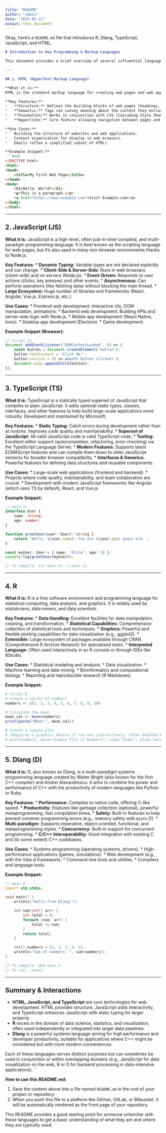 ```yaml
---
title: "README"
author: "admin"
date: "2025-05-11"
output: html_document
---
```


Okay, here's a `README.md` file that introduces R, Dlang, TypeScript, JavaScript, and HTML.

```markdown
# Introduction to Key Programming & Markup Languages

This document provides a brief overview of several influential languages and technologies used in various domains of software development, web development, and data science: HTML, JavaScript, TypeScript, R, and Dlang.

---

## 1. HTML (HyperText Markup Language)

**What it is:**
HTML is the standard markup language for creating web pages and web applications. It describes the structure of a web page semantically and originally included cues for the appearance of the document.

**Key Features:**
*   **Structure:** Defines the building blocks of web pages (headings, paragraphs, links, images, forms, etc.) using "tags."
*   **Semantic:** Tags can convey meaning about the content they enclose (e.g., `<article>`, `<nav>`, `<footer>`).
*   **Foundation:** Works in conjunction with CSS (Cascading Style Sheets) for presentation and JavaScript for behavior.
*   **Hyperlinks:** Core feature allowing navigation between pages and resources.

**Use Cases:**
*   Building the structure of websites and web applications.
*   Content organization for display in web browsers.
*   Emails (often a simplified subset of HTML).

**Example Snippet:**
```html
<!DOCTYPE html>
<html>
<head>
    <title>My First Web Page</title>
</head>
<body>
    <h1>Hello, World!</h1>
    <p>This is a paragraph.</p>
    <a href="https://www.example.com">Visit Example.com</a>
</body>
</html>
```

---

## 2. JavaScript (JS)

**What it is:**
JavaScript is a high-level, often just-in-time compiled, and multi-paradigm programming language. It is best known as the scripting language for web pages, but it's also used in many non-browser environments thanks to Node.js.

**Key Features:**
*   **Dynamic Typing:** Variable types are not declared explicitly and can change.
*   **Client-Side & Server-Side:** Runs in web browsers (client-side) and on servers (Node.js).
*   **Event-Driven:** Responds to user actions (clicks, key presses) and other events.
*   **Asynchronous:** Can perform operations (like fetching data) without blocking the main thread.
*   **Large Ecosystem:** Huge number of libraries and frameworks (React, Angular, Vue.js, Express.js, etc.).

**Use Cases:**
*   Frontend web development: Interactive UIs, DOM manipulation, animations.
*   Backend web development: Building APIs and server-side logic with Node.js.
*   Mobile app development (React Native, Ionic).
*   Desktop app development (Electron).
*   Game development.

**Example Snippet (Browser):**
```javascript
// script.js
document.addEventListener('DOMContentLoaded', () => {
    const button = document.createElement('button');
    button.textContent = 'Click Me!';
    button.onclick = () => alert('Button clicked!');
    document.body.appendChild(button);
});
```

---

## 3. TypeScript (TS)

**What it is:**
TypeScript is a statically typed superset of JavaScript that compiles to plain JavaScript. It adds optional static types, classes, interfaces, and other features to help build large-scale applications more robustly. Developed and maintained by Microsoft.

**Key Features:**
*   **Static Typing:** Catch errors during development rather than at runtime. Improves code quality and maintainability.
*   **Superset of JavaScript:** All valid JavaScript code is valid TypeScript code.
*   **Tooling:** Excellent editor support (autocompletion, refactoring, error checking) via the TypeScript Language Server.
*   **Modern Features:** Supports latest ECMAScript features and can compile them down to older JavaScript versions for broader browser compatibility.
*   **Interfaces & Generics:** Powerful features for defining data structures and reusable components.

**Use Cases:**
*   Large-scale web applications (frontend and backend).
*   Projects where code quality, maintainability, and team collaboration are crucial.
*   Development with modern JavaScript frameworks like Angular (which uses TS by default), React, and Vue.js.

**Example Snippet:**
```typescript
// main.ts
interface User {
    name: string;
    age: number;
}

function greetUser(user: User): string {
    return `Hello, ${user.name}! You are ${user.age} years old.`;
}

const myUser: User = { name: "Alice", age: 30 };
console.log(greetUser(myUser));

// To compile: tsc main.ts -> main.js
```

---

## 4. R

**What it is:**
R is a free software environment and programming language for statistical computing, data analysis, and graphics. It is widely used by statisticians, data miners, and data scientists.

**Key Features:**
*   **Data Handling:** Excellent facilities for data manipulation, cleaning, and transformation.
*   **Statistical Capabilities:** Comprehensive collection of statistical tools and techniques.
*   **Graphics:** Powerful and flexible plotting capabilities for data visualization (e.g., ggplot2).
*   **Extensible:** Large ecosystem of packages available through CRAN (Comprehensive R Archive Network) for specialized tasks.
*   **Interpreted Language:** Often used interactively in an R console or through IDEs like RStudio.

**Use Cases:**
*   Statistical modeling and analysis.
*   Data visualization.
*   Machine learning and data mining.
*   Bioinformatics and computational biology.
*   Reporting and reproducible research (R Markdown).

**Example Snippet:**
```R
# script.R
# Create a vector of numbers
numbers <- c(1, 2, 3, 4, 5, 6, 7, 8, 9, 10)

# Calculate the mean
mean_val <- mean(numbers)
print(paste("Mean:", mean_val))

# Create a simple plot
# (Requires a graphics device if run non-interactively, often handled by IDEs)
# plot(numbers, main="Simple Plot of Numbers", xlab="Index", ylab="Value")
```

---

## 5. Dlang (D)

**What it is:**
D, also known as Dlang, is a multi-paradigm systems programming language created by Walter Bright (also known for the first C++ compiler) and Andrei Alexandrescu. It aims to combine the power and performance of C++ with the productivity of modern languages like Python or Ruby.

**Key Features:**
*   **Performance:** Compiles to native code, offering C-like speed.
*   **Productivity:** Features like garbage collection (optional), powerful metaprogramming, fast compilation times.
*   **Safety:** Built-in features to help prevent common programming errors (e.g., memory safety with `@safe` D).
*   **Multi-paradigm:** Supports imperative, object-oriented, functional, and metaprogramming styles.
*   **Concurrency:** Built-in support for concurrent programming.
*   **C/C++ Interoperability:** Good integration with existing C and (to some extent) C++ codebases.

**Use Cases:**
*   Systems programming (operating systems, drivers).
*   High-performance applications (games, simulations).
*   Web development (e.g., with the Vibe.d framework).
*   Command-line tools and utilities.
*   Compilers and language tools.

**Example Snippet:**
```d
// main.d
import std.stdio;

void main() {
    writeln("Hello from Dlang!");

    int sum(int[] arr) {
        int total = 0;
        foreach (num; arr) {
            total += num;
        }
        return total;
    }

    int[] numbers = [1, 2, 3, 4, 5];
    writeln("Sum of numbers: ", sum(numbers));
}

// To compile: dmd main.d
// To run: ./main
```

---

## Summary & Interactions

*   **HTML, JavaScript, and TypeScript** are core technologies for web development. HTML provides structure, JavaScript adds interactivity, and TypeScript enhances JavaScript with static typing for larger projects.
*   **R** excels in the domain of data science, statistics, and visualization, often used independently or integrated into larger data pipelines.
*   **Dlang** is a powerful systems language aiming for high performance and developer productivity, suitable for applications where C++ might be considered but with more modern conveniences.

Each of these languages serves distinct purposes but can sometimes be used in conjunction or within overlapping domains (e.g., JavaScript for data visualization on the web, R or D for backend processing in data-intensive applications).
```

**How to use this README.md:**

1.  Save the content above into a file named `README.md` in the root of your project or repository.
2.  When you push this file to a platform like GitHub, GitLab, or Bitbucket, it will be automatically rendered as the front page of your repository.

This README provides a good starting point for someone unfamiliar with these languages to get a basic understanding of what they are and where they are typically used.